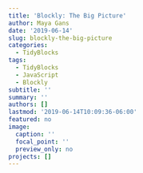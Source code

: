 ```yaml
---
title: 'Blockly: The Big Picture'
author: Maya Gans
date: '2019-06-14'
slug: blockly-the-big-picture
categories:
  - TidyBlocks
tags:
  - TidyBlocks
  - JavaScript
  - Blockly
subtitle: ''
summary: ''
authors: []
lastmod: '2019-06-14T10:09:36-06:00'
featured: no
image:
  caption: ''
  focal_point: ''
  preview_only: no
projects: []
---
```

